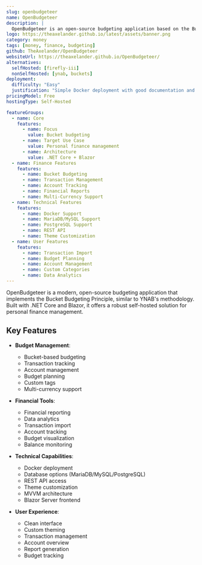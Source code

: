 ```yaml
---
slug: openbudgeteer
name: OpenBudgeteer
description: |
  OpenBudgeteer is an open-source budgeting application based on the Bucket Budgeting Principle, inspired by YNAB and Buckets, built with .NET Core and Blazor.
logo: https://theaxelander.github.io/latest/assets/banner.png
category: money
tags: [money, finance, budgeting]
github: TheAxelander/OpenBudgeteer
websiteUrl: https://theaxelander.github.io/OpenBudgeteer/
alternatives:
  selfHosted: [firefly-iii]
  nonSelfHosted: [ynab, buckets]
deployment:
  difficulty: "Easy"
  justification: "Simple Docker deployment with good documentation and quick start guide."
pricingModel: Free
hostingType: Self-Hosted

featureGroups:
  - name: Core
    features:
      - name: Focus
        value: Bucket budgeting
      - name: Target Use Case
        value: Personal finance management
      - name: Architecture
        value: .NET Core + Blazor
  - name: Finance Features
    features:
      - name: Bucket Budgeting
      - name: Transaction Management
      - name: Account Tracking
      - name: Financial Reports
      - name: Multi-Currency Support
  - name: Technical Features
    features:
      - name: Docker Support
      - name: MariaDB/MySQL Support
      - name: PostgreSQL Support
      - name: REST API
      - name: Theme Customization
  - name: User Features
    features:
      - name: Transaction Import
      - name: Budget Planning
      - name: Account Management
      - name: Custom Categories
      - name: Data Analytics
---
```


OpenBudgeteer is a modern, open-source budgeting application that implements the Bucket Budgeting Principle, similar to YNAB's methodology. Built with .NET Core and Blazor, it offers a robust self-hosted solution for personal finance management.

## Key Features

- **Budget Management**:

  - Bucket-based budgeting
  - Transaction tracking
  - Account management
  - Budget planning
  - Custom tags
  - Multi-currency support

- **Financial Tools**:

  - Financial reporting
  - Data analytics
  - Transaction import
  - Account tracking
  - Budget visualization
  - Balance monitoring

- **Technical Capabilities**:

  - Docker deployment
  - Database options (MariaDB/MySQL/PostgreSQL)
  - REST API access
  - Theme customization
  - MVVM architecture
  - Blazor Server frontend

- **User Experience**:
  - Clean interface
  - Custom theming
  - Transaction management
  - Account overview
  - Report generation
  - Budget tracking
